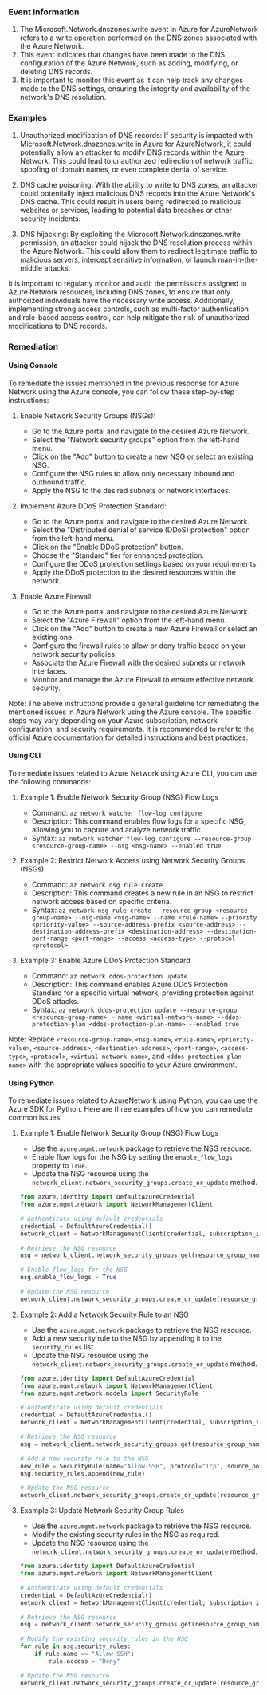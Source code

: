 
### Event Information

1. The Microsoft.Network.dnszones.write event in Azure for AzureNetwork refers to a write operation performed on the DNS zones associated with the Azure Network.
2. This event indicates that changes have been made to the DNS configuration of the Azure Network, such as adding, modifying, or deleting DNS records.
3. It is important to monitor this event as it can help track any changes made to the DNS settings, ensuring the integrity and availability of the network's DNS resolution.


### Examples

1. Unauthorized modification of DNS records: If security is impacted with Microsoft.Network.dnszones.write in Azure for AzureNetwork, it could potentially allow an attacker to modify DNS records within the Azure Network. This could lead to unauthorized redirection of network traffic, spoofing of domain names, or even complete denial of service.

2. DNS cache poisoning: With the ability to write to DNS zones, an attacker could potentially inject malicious DNS records into the Azure Network's DNS cache. This could result in users being redirected to malicious websites or services, leading to potential data breaches or other security incidents.

3. DNS hijacking: By exploiting the Microsoft.Network.dnszones.write permission, an attacker could hijack the DNS resolution process within the Azure Network. This could allow them to redirect legitimate traffic to malicious servers, intercept sensitive information, or launch man-in-the-middle attacks.

It is important to regularly monitor and audit the permissions assigned to Azure Network resources, including DNS zones, to ensure that only authorized individuals have the necessary write access. Additionally, implementing strong access controls, such as multi-factor authentication and role-based access control, can help mitigate the risk of unauthorized modifications to DNS records.

### Remediation

#### Using Console

To remediate the issues mentioned in the previous response for Azure Network using the Azure console, you can follow these step-by-step instructions:

1. Enable Network Security Groups (NSGs):
   - Go to the Azure portal and navigate to the desired Azure Network.
   - Select the "Network security groups" option from the left-hand menu.
   - Click on the "Add" button to create a new NSG or select an existing NSG.
   - Configure the NSG rules to allow only necessary inbound and outbound traffic.
   - Apply the NSG to the desired subnets or network interfaces.

2. Implement Azure DDoS Protection Standard:
   - Go to the Azure portal and navigate to the desired Azure Network.
   - Select the "Distributed denial of service (DDoS) protection" option from the left-hand menu.
   - Click on the "Enable DDoS protection" button.
   - Choose the "Standard" tier for enhanced protection.
   - Configure the DDoS protection settings based on your requirements.
   - Apply the DDoS protection to the desired resources within the network.

3. Enable Azure Firewall:
   - Go to the Azure portal and navigate to the desired Azure Network.
   - Select the "Azure Firewall" option from the left-hand menu.
   - Click on the "Add" button to create a new Azure Firewall or select an existing one.
   - Configure the firewall rules to allow or deny traffic based on your network security policies.
   - Associate the Azure Firewall with the desired subnets or network interfaces.
   - Monitor and manage the Azure Firewall to ensure effective network security.

Note: The above instructions provide a general guideline for remediating the mentioned issues in Azure Network using the Azure console. The specific steps may vary depending on your Azure subscription, network configuration, and security requirements. It is recommended to refer to the official Azure documentation for detailed instructions and best practices.

#### Using CLI

To remediate issues related to Azure Network using Azure CLI, you can use the following commands:

1. Example 1: Enable Network Security Group (NSG) Flow Logs
   - Command: `az network watcher flow-log configure`
   - Description: This command enables flow logs for a specific NSG, allowing you to capture and analyze network traffic.
   - Syntax: `az network watcher flow-log configure --resource-group <resource-group-name> --nsg <nsg-name> --enabled true`

2. Example 2: Restrict Network Access using Network Security Groups (NSGs)
   - Command: `az network nsg rule create`
   - Description: This command creates a new rule in an NSG to restrict network access based on specific criteria.
   - Syntax: `az network nsg rule create --resource-group <resource-group-name> --nsg-name <nsg-name> --name <rule-name> --priority <priority-value> --source-address-prefix <source-address> --destination-address-prefix <destination-address> --destination-port-range <port-range> --access <access-type> --protocol <protocol>`

3. Example 3: Enable Azure DDoS Protection Standard
   - Command: `az network ddos-protection update`
   - Description: This command enables Azure DDoS Protection Standard for a specific virtual network, providing protection against DDoS attacks.
   - Syntax: `az network ddos-protection update --resource-group <resource-group-name> --name <virtual-network-name> --ddos-protection-plan <ddos-protection-plan-name> --enabled true`

Note: Replace `<resource-group-name>`, `<nsg-name>`, `<rule-name>`, `<priority-value>`, `<source-address>`, `<destination-address>`, `<port-range>`, `<access-type>`, `<protocol>`, `<virtual-network-name>`, and `<ddos-protection-plan-name>` with the appropriate values specific to your Azure environment.

#### Using Python

To remediate issues related to AzureNetwork using Python, you can use the Azure SDK for Python. Here are three examples of how you can remediate common issues:

1. Example 1: Enable Network Security Group (NSG) Flow Logs
   - Use the `azure.mgmt.network` package to retrieve the NSG resource.
   - Enable flow logs for the NSG by setting the `enable_flow_logs` property to `True`.
   - Update the NSG resource using the `network_client.network_security_groups.create_or_update` method.

   ```python
   from azure.identity import DefaultAzureCredential
   from azure.mgmt.network import NetworkManagementClient

   # Authenticate using default credentials
   credential = DefaultAzureCredential()
   network_client = NetworkManagementClient(credential, subscription_id)

   # Retrieve the NSG resource
   nsg = network_client.network_security_groups.get(resource_group_name, nsg_name)

   # Enable flow logs for the NSG
   nsg.enable_flow_logs = True

   # Update the NSG resource
   network_client.network_security_groups.create_or_update(resource_group_name, nsg_name, nsg)
   ```

2. Example 2: Add a Network Security Rule to an NSG
   - Use the `azure.mgmt.network` package to retrieve the NSG resource.
   - Add a new security rule to the NSG by appending it to the `security_rules` list.
   - Update the NSG resource using the `network_client.network_security_groups.create_or_update` method.

   ```python
   from azure.identity import DefaultAzureCredential
   from azure.mgmt.network import NetworkManagementClient
   from azure.mgmt.network.models import SecurityRule

   # Authenticate using default credentials
   credential = DefaultAzureCredential()
   network_client = NetworkManagementClient(credential, subscription_id)

   # Retrieve the NSG resource
   nsg = network_client.network_security_groups.get(resource_group_name, nsg_name)

   # Add a new security rule to the NSG
   new_rule = SecurityRule(name="Allow-SSH", protocol="Tcp", source_port_range="*", destination_port_range="22", access="Allow", direction="Inbound")
   nsg.security_rules.append(new_rule)

   # Update the NSG resource
   network_client.network_security_groups.create_or_update(resource_group_name, nsg_name, nsg)
   ```

3. Example 3: Update Network Security Group Rules
   - Use the `azure.mgmt.network` package to retrieve the NSG resource.
   - Modify the existing security rules in the NSG as required.
   - Update the NSG resource using the `network_client.network_security_groups.create_or_update` method.

   ```python
   from azure.identity import DefaultAzureCredential
   from azure.mgmt.network import NetworkManagementClient

   # Authenticate using default credentials
   credential = DefaultAzureCredential()
   network_client = NetworkManagementClient(credential, subscription_id)

   # Retrieve the NSG resource
   nsg = network_client.network_security_groups.get(resource_group_name, nsg_name)

   # Modify the existing security rules in the NSG
   for rule in nsg.security_rules:
       if rule.name == "Allow-SSH":
           rule.access = "Deny"

   # Update the NSG resource
   network_client.network_security_groups.create_or_update(resource_group_name, nsg_name, nsg)
   ```

